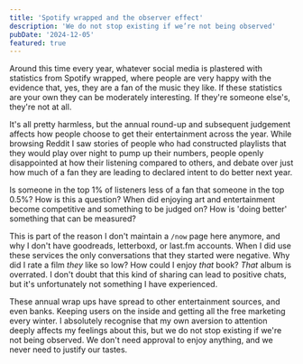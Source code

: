 ```yaml
---
title: 'Spotify wrapped and the observer effect'
description: 'We do not stop existing if we’re not being observed'
pubDate: '2024-12-05'
featured: true
---
```


Around this time every year, whatever social media is plastered with statistics from Spotify wrapped, where people are very happy with the evidence that, yes, they are a fan of the music they like. If these statistics are your own they can be moderately interesting. If they're someone else's, they're not at all.

It's all pretty harmless, but the annual round-up and subsequent judgement affects how people choose to get their entertainment across the year. While browsing Reddit I saw stories of people who had constructed playlists that they would play over night to pump up their numbers, people openly disappointed at how their listening compared to others, and debate over just how much of a fan they are leading to declared intent to do better next year.

Is someone in the top 1% of listeners less of a fan that someone in the top 0.5%? How is this a question? When did enjoying art and entertainment become competitive and something to be judged on? How is 'doing better' something that can be measured?

This is part of the reason I don't maintain a `/now` page here anymore, and why I don't have goodreads, letterboxd, or last.fm accounts. When I did use these services the only conversations that they started were negative. Why did I rate a film _they_ like so low? How could I enjoy _that_ book? _That_ album is overrated. I don't doubt that this kind of sharing can lead to positive chats, but it's unfortunately not something I have experienced.

These annual wrap ups have spread to other entertainment sources, and even banks. Keeping users on the inside and getting all the free marketing every winter. I absolutely recognise that my own aversion to attention deeply affects my feelings about this, but we do not stop existing if we're not being observed. We don't need approval to enjoy anything, and we never need to justify our tastes.
